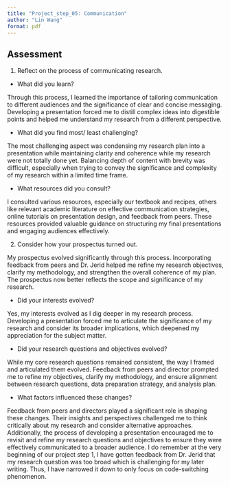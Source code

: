 ```yaml
---
title: "Project_step_05: Communication"
author: "Lin Wang"
format: pdf
---
```


## Assessment

1. Reflect on the process of communicating research.

- What did you learn?

Through this process, I learned the importance of tailoring communication to different audiences and the significance of clear and concise messaging. Developing a presentation forced me to distill complex ideas into digestible points and helped me understand my research from a different perspective.

- What did you find most/ least challenging?

The most challenging aspect was condensing my research plan into a presentation while maintaining clarity and coherence while my research were not totally done yet. Balancing depth of content with brevity was difficult, especially when trying to convey the significance and complexity of my research within a limited time frame.

- What resources did you consult?

I consulted various resources, especially our textbook and recipes, others like relevant academic literature on effective communication strategies, online tutorials on presentation design, and feedback from peers. These resources provided valuable guidance on structuring my final presentations and engaging audiences effectively.

2. Consider how your prospectus turned out.

My prospectus evolved significantly through this process. Incorporating feedback from peers and Dr. Jerid helped me refine my research objectives, clarify my methodology, and strengthen the overall coherence of my plan. The prospectus now better reflects the scope and significance of my research.

- Did your interests evolved?

Yes, my interests evolved as I dig deeper in my research process. Developing a presentation forced me to articulate the significance of my research and consider its broader implications, which deepened my appreciation for the subject matter.

- Did your research questions and objectives evolved?

While my core research questions remained consistent, the way I framed and articulated them evolved. Feedback from peers and director prompted me to refine my objectives, clarify my methodology, and ensure alignment between research questions, data preparation strategy, and analysis plan.

- What factors influenced these changes?

Feedback from peers and directors played a significant role in shaping these changes. Their insights and perspectives challenged me to think critically about my research and consider alternative approaches. Additionally, the process of developing a presentation encouraged me to revisit and refine my research questions and objectives to ensure they were effectively communicated to a broader audience. I do remember at the very beginning of our project step 1, I have gotten feedback from Dr. Jerid that my research question was too broad which is challenging for my later writing. Thus, I have narrowed it down to only focus on code-switching phenomenon.